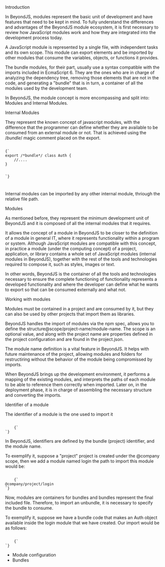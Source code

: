 
<Title>Modules</Title>

<Subtitle>Introduction</Subtitle>

In BeyondJS, modules represent the basic unit of development and have features that need to be kept in mind. To fully understand the differences and advantages of the BeyondJS module ecosystem, it is first necessary to review how JavaScript modules work and how they are integrated into the development process today.

A <ELink to="https://developer.mozilla.org/en-US/docs/Web/JavaScript/Guide/Modules">JavaScript module</ELink> is represented by a single file, with independent tasks and its own scope. This module can export elements and be imported by other modules that consume the variables, objects, or functions it provides.

The bundle modules, for their part, usually use a syntax compatible with the imports included in EcmaScript 6. They are the ones who are in charge of analyzing the dependency tree, removing those elements that are not in the code, and generating a "bundle" that is in turn, a container of all the modules used by the development team.

In BeyondJS, the module concept is more encompassing and split into: Modules and Internal Modules.

<Subtitle>Internal Modules</Subtitle>

They represent the known concept of javascript modules, with the difference that the programmer can define whether they are available to be consumed from an external module or not. That is achieved using the /_bundle_/ magic comment placed on the export.

<Code>
{`
export /*bundle*/ class Auth {
    //....
}

`}

</Code>

Internal modules can be imported by any other internal module, thriough the relative file path.

<Subtitle>Modules</Subtitle>

As mentioned before, they represent the minimum development unit of BeyondJS and it is composed of all the internal modules that it requires.

It allows the concept of a module in BeyondJS to be closer to the definition of a module in general IT, where it represents functionality within a program or system. Although JavaScript modules are compatible with this concept, in practice a module (under the computing concept) of a project, application, or library contains a whole set of JavaScript modules (internal modules in BeyondJS), together with the rest of the tools and technologies required to compose it, such as styles, images or text.

In other words, BeyondJS is the container of all the tools and technologies necessary to ensure the complete functioning of functionality represents a developed functionality and where the developer can define what he wants to export so that can be consumed externally and what not.

<Subtitle>Working with modules</Subtitle>

Modules must be contained in a project and are consumed by it, but they can also be used by other projects that import them as libraries.

BeyondJS handles the import of modules via the npm spec, allows you to define the structure@scope/project-name/module-name. The scope is an optional value, and along with the project name are properties defined in the project configuration and are found in the <Link to="/project#properties">project.json.</Link>

The module name definition is a vital feature in BeyondJS. It helps with future maintenance of the project, allowing modules and folders for restructiring without the behavior of the module being compromissed by imports.

When BeyondJS brings up the development environment, it performs a mapping of the existing modules, and interprets the paths of each module to be able to reference them correctly when imported. Later on, in the deployment phase, it is in charge of assembling the necessary structure and converting the imports.

<Subtitle>Identifier of a module</Subtitle>

The identifier of a module is the one used to import it

<Code>
    {`
`}
</Code>

In BeyondJS, identifiers are defined by the bundle (project) identifier, and the module name.

To exemplify it, suppose a "project" project is created under the @company scope, then we add a module named login the path to import this module would be:

<Code>
    {`
@company/project/login
`}
</Code>

Now, modules are containers for bundles and bundles represent the final included file. Therefore, to import an unbundle, it is necessary to specify the bundle to consume.

To exemplify it, suppose we have a bundle code that makes an Auth object available inside the login module that we have created. Our import would be as follows:

<Code>
    {`
`}
</Code>

-   <Link to="/docs/modules/config">Module configuration</Link>
-   <Link to="/docs/bundles">Bundles</Link>
